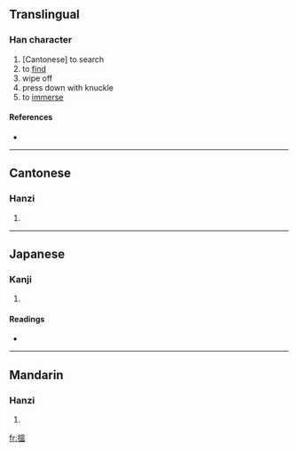 {{also|揾}}
==Translingual==

===Han character===
{{Han char|rn=64|rad=手|as=10|sn=13|four=5601<sub>7</sub>|canj=手田人廿 (QWOT)}}

# [Cantonese] to search
# to [[find]]
# wipe off
# press down with knuckle
# to [[immerse]]

====References====
* {{Han ref|kx=0448.160|dkj=12520|dj=0799.100|hdz=31932.051|uh=6435|ud=25653|bh=DDAF|bd=56751}}

----

==Cantonese==

===Hanzi===
{{yue-hanzi|jyut=wan<sup>3</sup>, wan<sup>2</sup>|y=wan<sup>3</sup>, wan<sup>2</sup>|sim=揾}}

# {{defn|Cantonese}}

----

==Japanese==

===Kanji===
{{ja-kanji|grade=|rs=手10}}

# {{defn|Japanese}}

====Readings====
* {{ja-readings|on=[[おん]] (on)|kun=[[しずむ]] (shizumu), [[おさえる]] (osaeru)}}

----

==Mandarin==

===Hanzi===
{{cmn-hanzi|sim=揾|pin=[[wèn]] ([[wen4]])|wg=wen<sup>4</sup>}}

# {{defn|Mandarin}}

[[fr:搵]]